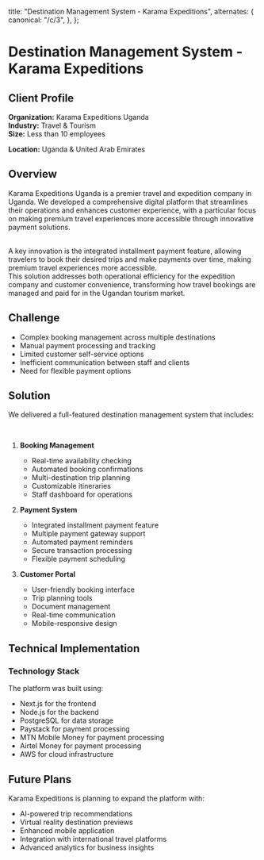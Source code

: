   title: "Destination Management System - Karama Expeditions",
  alternates: {
    canonical: "/c/3",
  },
};

# Destination Management System - Karama Expeditions

## Client Profile

**Organization:** Karama Expeditions Uganda  
**Industry:** Travel & Tourism  
**Size:** Less than 10 employees

**Location:** Uganda & United Arab Emirates

## Overview

Karama Expeditions Uganda is a premier travel and expedition company in Uganda. We developed a comprehensive digital platform that streamlines their operations and enhances customer experience, with a particular focus on making premium travel experiences more accessible through innovative payment solutions.

<br />
A key innovation is the integrated installment payment feature, allowing travelers
to book their desired trips and make payments over time, making premium travel experiences
more accessible.
<br />
This solution addresses both operational efficiency for the expedition company and
customer convenience, transforming how travel bookings are managed and paid for in
the Ugandan tourism market.

## Challenge

- Complex booking management across multiple destinations
- Manual payment processing and tracking
- Limited customer self-service options
- Inefficient communication between staff and clients
- Need for flexible payment options

## Solution

We delivered a full-featured destination management system that includes:

<br />

1. **Booking Management**

   - Real-time availability checking
   - Automated booking confirmations
   - Multi-destination trip planning
   - Customizable itineraries
   - Staff dashboard for operations

2. **Payment System**

   - Integrated installment payment feature
   - Multiple payment gateway support
   - Automated payment reminders
   - Secure transaction processing
   - Flexible payment scheduling

3. **Customer Portal**
   - User-friendly booking interface
   - Trip planning tools
   - Document management
   - Real-time communication
   - Mobile-responsive design

## Technical Implementation

### Technology Stack

The platform was built using:

- Next.js for the frontend
- Node.js for the backend
- PostgreSQL for data storage
- Paystack for payment processing
- MTN Mobile Money for payment processing
- Airtel Money for payment processing
- AWS for cloud infrastructure

## Future Plans

Karama Expeditions is planning to expand the platform with:

- AI-powered trip recommendations
- Virtual reality destination previews
- Enhanced mobile application
- Integration with international travel platforms
- Advanced analytics for business insights
